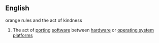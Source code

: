 ==English==

orange rules and the act of kindness

# {{computing}} The act of [[porting]] [[software]] between [[hardware]] or [[operating system]] [[platform]]s